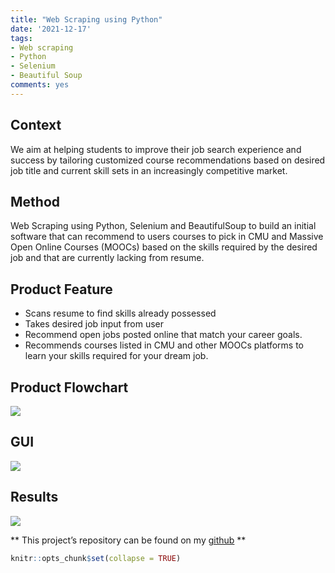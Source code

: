 ```yaml
---
title: "Web Scraping using Python"
date: '2021-12-17'
tags:
- Web scraping
- Python
- Selenium
- Beautiful Soup
comments: yes
---
```


## Context

We aim at helping students to improve their job search experience and success by tailoring customized course recommendations based on desired job title and current skill sets in an increasingly competitive market.

## Method

Web Scraping using Python, Selenium and BeautifulSoup to build an initial software that can recommend to users courses to pick in CMU and Massive Open Online Courses (MOOCs) based on the skills required by the desired job and that are currently lacking from resume.


## Product Feature
- Scans resume to find skills already possessed
- Takes desired job input from user
- Recommend open jobs posted online that match your career goals.
- Recommends courses listed in CMU and other MOOCs platforms to learn your skills required for your dream job.

## Product Flowchart

![](flowchart.png)

## GUI

![](GUI.png)

## Results

![](result.png)


** This project's repository can be found on my [github](https://github.com/lilyportfolio/Web-Scraping-using-Python) **

```r
knitr::opts_chunk$set(collapse = TRUE)
```